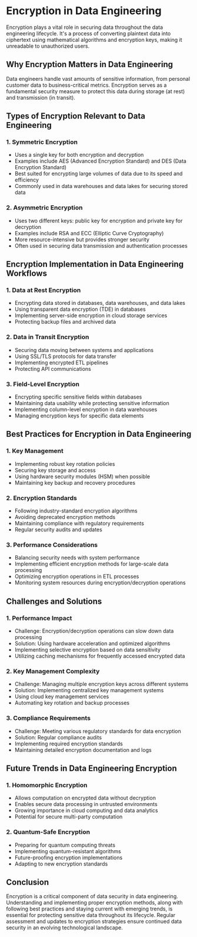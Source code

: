 # Encryption in Data Engineering

Encryption plays a vital role in securing data throughout the data engineering lifecycle. It's a process of converting plaintext data into ciphertext using mathematical algorithms and encryption keys, making it unreadable to unauthorized users.

## Why Encryption Matters in Data Engineering

Data engineers handle vast amounts of sensitive information, from personal customer data to business-critical metrics. Encryption serves as a fundamental security measure to protect this data during storage (at rest) and transmission (in transit).

## Types of Encryption Relevant to Data Engineering

### 1. Symmetric Encryption
* Uses a single key for both encryption and decryption
* Examples include AES (Advanced Encryption Standard) and DES (Data Encryption Standard)
* Best suited for encrypting large volumes of data due to its speed and efficiency
* Commonly used in data warehouses and data lakes for securing stored data

### 2. Asymmetric Encryption
* Uses two different keys: public key for encryption and private key for decryption
* Examples include RSA and ECC (Elliptic Curve Cryptography)
* More resource-intensive but provides stronger security
* Often used in securing data transmission and authentication processes

## Encryption Implementation in Data Engineering Workflows

### 1. Data at Rest Encryption
* Encrypting data stored in databases, data warehouses, and data lakes
* Using transparent data encryption (TDE) in databases
* Implementing server-side encryption in cloud storage services
* Protecting backup files and archived data

### 2. Data in Transit Encryption
* Securing data moving between systems and applications
* Using SSL/TLS protocols for data transfer
* Implementing encrypted ETL pipelines
* Protecting API communications

### 3. Field-Level Encryption
* Encrypting specific sensitive fields within databases
* Maintaining data usability while protecting sensitive information
* Implementing column-level encryption in data warehouses
* Managing encryption keys for specific data elements

## Best Practices for Encryption in Data Engineering

### 1. Key Management
* Implementing robust key rotation policies
* Securing key storage and access
* Using hardware security modules (HSM) when possible
* Maintaining key backup and recovery procedures

### 2. Encryption Standards
* Following industry-standard encryption algorithms
* Avoiding deprecated encryption methods
* Maintaining compliance with regulatory requirements
* Regular security audits and updates

### 3. Performance Considerations
* Balancing security needs with system performance
* Implementing efficient encryption methods for large-scale data processing
* Optimizing encryption operations in ETL processes
* Monitoring system resources during encryption/decryption operations

## Challenges and Solutions

### 1. Performance Impact
* Challenge: Encryption/decryption operations can slow down data processing
* Solution: Using hardware acceleration and optimized algorithms
* Implementing selective encryption based on data sensitivity
* Utilizing caching mechanisms for frequently accessed encrypted data

### 2. Key Management Complexity
* Challenge: Managing multiple encryption keys across different systems
* Solution: Implementing centralized key management systems
* Using cloud key management services
* Automating key rotation and backup processes

### 3. Compliance Requirements
* Challenge: Meeting various regulatory standards for data encryption
* Solution: Regular compliance audits
* Implementing required encryption standards
* Maintaining detailed encryption documentation and logs

## Future Trends in Data Engineering Encryption

### 1. Homomorphic Encryption
* Allows computation on encrypted data without decryption
* Enables secure data processing in untrusted environments
* Growing importance in cloud computing and data analytics
* Potential for secure multi-party computation

### 2. Quantum-Safe Encryption
* Preparing for quantum computing threats
* Implementing quantum-resistant algorithms
* Future-proofing encryption implementations
* Adapting to new encryption standards

## Conclusion

Encryption is a critical component of data security in data engineering. Understanding and implementing proper encryption methods, along with following best practices and staying current with emerging trends, is essential for protecting sensitive data throughout its lifecycle. Regular assessment and updates to encryption strategies ensure continued data security in an evolving technological landscape.